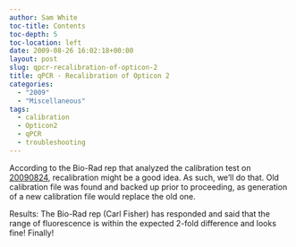 ```yaml
---
author: Sam White
toc-title: Contents
toc-depth: 5
toc-location: left
date: 2009-08-26 16:02:18+00:00
layout: post
slug: qpcr-recalibration-of-opticon-2
title: qPCR - Recalibration of Opticon 2
categories:
  - "2009"
  - "Miscellaneous"
tags:
  - calibration
  - Opticon2
  - qPCR
  - troubleshooting
---
```


According to the Bio-Rad rep that analyzed the calibration test on [20090824](/Sam%27s+Working+Notebook+Jun-Aug+2009#sjw20090824), recalibration might be a good idea. As such, we'll do that. Old calibration file was found and backed up prior to proceeding, as generation of a new calibration file would replace the old one.

Results: The Bio-Rad rep (Carl Fisher) has responded and said that the range of fluorescence is within the expected 2-fold difference and looks fine! Finally!
